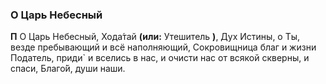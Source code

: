 ### O Царь Небесный

**П** О Царь Небесный, Хода́тай **(или:** Утешитель **)**, Дух Истины, о Ты, везде пребывающий и всё наполняющий, Со­кро­вищ­ница благ и жизни Податель, при­ди` и вселись в нас, и очи­сти нас от вся­кой скверны, и спа­си, Бла­го́й, ду­ши наши.
